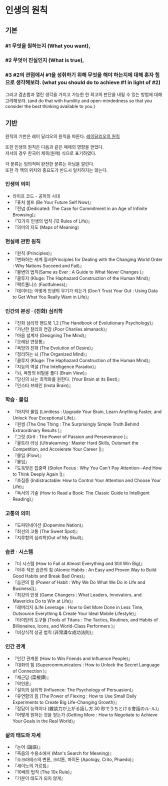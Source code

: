 # 인생의 원칙

## 기본

### #1 무엇을 원하는지 (What you want),

### #2 무엇이 진실인지 (What is true),

### #3 #2의 관점에서 #1을 성취하기 위해 무엇을 해야 하는지에 대해 혼자 힘으로 생각해보라. (what you should do to achieve #1 in light of #2)

그리고 겸손함과 열린 생각을 가지고 가능한 한 최고의 판단을 내릴 수 있는 방법에 대해 고려해보라. (and do that with humility and open-mindedness so that you consider the best thinking available to you.)

## 기반

원칙의 기반은 레이 달리오의 원칙을 따른다.
[레이달리오의 원칙](https://www.principles.com/principles/418eaeca-564f-41e8-bd90-8e0d042f28d5/#table-of-contents)

또한 인생의 원칙은 다음과 같은 매체의 영향을 받았다.\
저서의 경우 한국어 제목(원제) 식으로 표기하였다.

각 분류는 임의적며 완전한 분류는 아님을 알린다.\
또한 각 책의 위치와 중요도가 반드시 일치하지는 않는다.

### 인생의 의미

- 라이프 코드 - 공허의 시대
- 『퓨처 셀프 (Be Your Future Self Now)』
- 『전념 (Dedicated: The Case for Commitment in an Age of Infinite Browsing)』
- 『12가지 인생의 법칙 (12 Rules of Life)』
- 『의미의 지도 (Maps of Meaning)

### 현실에 관한 원칙

- 『원칙 (Principles)』
- 『변화하는 세계 질서(Principles for Dealing with the Changing World Order : Why Nations Succeed and Fail)』
- 『불변의 법칙(Same as Ever : A Guide to What Never Changes )』
- 『클루지 (Kluge: The Haphazard Construction of the Human Mind)』
- 『팩트풀니스 (Factfulness)』
- 『데이터는 어떻게 인생의 무기가 되는가 (Don't Trust Your Gut : Using Data to Get What You Really Want in Life)』

### 인간의 본성 · (진화) 심리학

- 『진화 심리학 핸드북 1,2 (The Handbook of Evolutionary Psychology)』
- 『가난한 찰리의 연감 (Poor Charlies almanack)』
- 『마음 설계자 (Designing The Mind)』
- 『오래된 연장통』
- 『욕망의 진화 (The Evolution of Desire)』
- 『정리하는 뇌 (The Organized Mind)』
- 『클루지 (Kluge: The Haphazard Construction of the Human Mind)』
- 『지능의 역설 (The Intelligence Paradox)』
- 『뇌, 욕망의 비밀을 풀다 (Brain View)』
- 『당신의 뇌는 최적화를 원한다. (Your Brain at its Best)』
- 『인스타 브레인 (Insta Brain)』

### 학습 · 몰입

- 『마지막 몰입 (Limitless : Upgrade Your Brain, Learn Anything Faster, and Unlock Your Exceptional Life)』
- 『원씽 (The One Thing : The Surprisingly Simple Truth Behind Extraordinary Results )』
- 『그릿 (Grit : The Power of Passion and Perseverance )』
- 『울트라 러닝 (Ultralearning : Master Hard Skills, Outsmart the Competition, and Accelerate Your Career |)』
- 『몰입 (Flow)』
- 『몰입』
- 『도둑맞은 집중력 (Stolen Focus : Why You Can't Pay Attention--And How to Think Deeply Again |)』
- 『초집중 (Indistractable: How to Control Your Attention and Choose Your Life)』
- 『독서의 기술 (How to Read a Book: The Classic Guide to Intelligent Reading)』

### 고통의 의미

- 『도파민네이션 (Dopamine Nation)』
- 『최선의 고통 (The Sweet Spot)』
- 『지루함의 심리학(Out of My Skull)』

### 습관 · 시스템

- 『더 시스템 (How to Fail at Almost Everything and Still Win Big)』
- 『아주 작은 습관의 힘 (Atomic Habits : An Easy and Proven Way to Build Good Habits and Break Bad Ones)』
- 『습관의 힘 (Power of Habit : Why We Do What We Do in Life and Business|)』
- 『최강의 인생 (Game Changers : What Leaders, Innovators, and Mavericks Do to Win at Life)』
- 『레버리지 (Life Leverage : How to Get More Done in Less Time, Outsource Everything & Create Your Ideal Mobile Lifestyle)』
- 『타이탄의 도구들 (Tools of Titans : The Tactics, Routines, and Habits of Billionaires, Icons, and World-Class Performers )』
- 『비상식적 성공 법칙 (非常識な成功法則)』

### 인간 관계

- 『인간 관계론 (How to Win Friends and Influence People)』
- 『대화의 힘 (Supercommunicators : How to Unlock the Secret Language of Connection )』
- 『채근담 (菜根譚)』
- 『악인론』
- 『설득의 심리학 (Influence: The Psychology of Persuasion)』
- 『유연함의 힘 (The Power of Flexing : How to Use Small Daily Experiments to Create Big Life-Changing Growth)』
- 『잡담이 능력이다 (雜談力が上がる話し方 30 秒でうちとける會話のル-ル)』
- 『어떻게 원하는 것을 얻는가 (Getting More : How to Negotiate to Achieve Your Goals in the Real World)』

### 삶의 태도와 자세

- 『논어 (論語)』
- 『죽음의 수용소에서 (Man's Search for Meaning)』
- 『소크라테스의 변론, 크리톤, 파이돈 (Apology, Crito, Phaedo)』
- 『세이노의 가르침』
- 『10배의 법칙 (The 10x Rule)』
- 『기분이 태도가 되지 않게』
